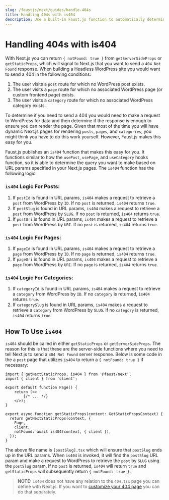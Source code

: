 ```yaml
---
slug: /faustjs/next/guides/handle-404s
title: Handling 404s with is404
description: Use a built-in Faust.js function to automatically determine if a page is a 404
---
```


# Handling 404s with is404

With Next.js you can return `{ notFound: true }` from `getServerSideProps` or `getStaticProps`, which will signal to Next.js that you want to send a `404 Not Found` response. When building a Headless WordPress site you would want to send a 404 in the following conditions:

1. The user visits a `post` route for which no WordPress post exists.
1. The user visits a `page` route for which no associated WordPress page (or custom frontend page) exists.
1. The user visits a `category` route for which no associated WordPress category exists.

To determine if you need to send a 404 you would need to make a request to WordPress for data and then determine if the response is enough to ensure you can render the page. Given that most of the time you will have dynamic Next.js pages for rendering `posts`, `pages`, and `categories`, you might think you have to do this work yourself. However, Faust.js makes this easy for you.

Faust.js publishes an `is404` function that makes this easy for you. It functions similar to how the `usePost`, `usePage`, and `useCategory` hooks function, so it is able to determine the query you want to make based on URL params specified in your Next.js pages. The `is404` function has the following logic:

### `is404` Logic For Posts:

1. If `postId` is found in URL params, `is404` makes a request to retrieve a `post` from WordPress by `ID`. If no `post` is returned, `is404` returns `true`.
1. If `postSlug` is found in URL params, `is404` makes a request to retrieve a `post` from WordPress by `SLUG`. If no `post` is returned, `is404` returns `true`.
1. If `postUri` is found in URL params, `is404` makes a request to retrieve a `post` from WordPress by `URI`. If no `post` is returned, `is404` returns `true`.

### `is404` Logic For Pages:

1. If `pageId` is found in URL params, `is404` makes a request to retrieve a `page` from WordPress by `ID`. If no `page` is returned, `is404` returns `true`.
1. If `pageUri` is found in URL params, `is404` makes a request to retrieve a `page` from WordPress by `URI`. If no `page` is returned, `is404` returns `true`.

### `is404` Logic For Categories:

1. If `categoryId` is found in URL params, `is404` makes a request to retrieve a `category` from WordPress by `ID`. If no `category` is returned, `is404` returns `true`.
1. If `categorySlug` is found in URL params, `is404` makes a request to retrieve a `category` from WordPress by `SLUG`. If no `category` is returned, `is404` returns `true`.

## How To Use `is404`

`is404` should be called in either `getStaticProps` or `getServerSideProps`. The reason for this is that these are the server-side functions where you need to tell Next.js to send a `404 Not Found` server response. Below is some code in the a `post` page that utilizes `is404` to return a `{ notFound: true }` if necessary:

```tsx title="foo.js"
import { getNextStaticProps, is404 } from '@faust/next';
import { client } from 'client';

export default function Page() {
    return (<>
        {/* ... */}
    </>);
}

export async function getStaticProps(context: GetStaticPropsContext) {
  return getNextStaticProps(context, {
    Page,
    client,
    notFound: await is404(context, { client }),
  });
}
```

The above file name is `[postSlug].tsx` which will ensure that `postSlug` ends up in the URL params. When `is404` is invoked, it will find the `postSlug` URL param and make a request to WordPress to retrieve the `post` by `SLUG` using the `postSlug` param. If no `post` is returned, `is404` will return `true` and `getStaticProps` will subsequently return `{ notFound: true }`.

> **NOTE:** `is404` does not have any relation to the `404.tsx` page you can define with Next.js. If you want to [customize your 404 page](https://nextjs.org/docs/advanced-features/custom-error-page#404-page) you can do that separately.
